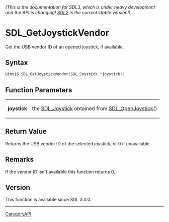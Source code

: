 ====== (This is the documentation for SDL3, which is under heavy development and the API is changing! [https://wiki.libsdl.org/ SDL2] is the current stable version!) ======
= SDL_GetJoystickVendor =

Get the USB vendor ID of an opened joystick, if available.

== Syntax ==

<syntaxhighlight lang='c'>
Uint16 SDL_GetJoystickVendor(SDL_Joystick *joystick);
</syntaxhighlight>

== Function Parameters ==

{|
|'''joystick'''
|the [[SDL_Joystick]] obtained from [[SDL_OpenJoystick]]()
|}

== Return Value ==

Returns the USB vendor ID of the selected joystick, or 0 if unavailable.

== Remarks ==

If the vendor ID isn't available this function returns 0.

== Version ==

This function is available since SDL 3.0.0.

----
[[CategoryAPI]]


